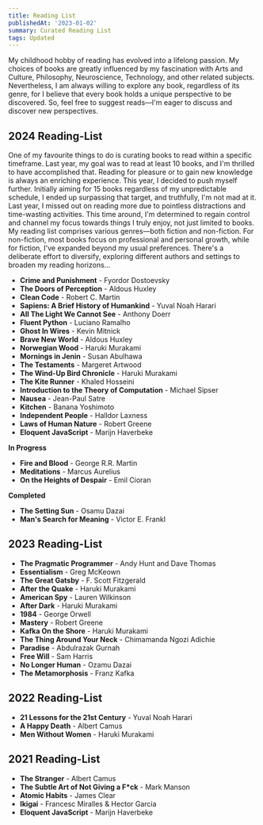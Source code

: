 ```yaml
---
title: Reading List
publishedAt: '2023-01-02'
summary: Curated Reading List
tags: Updated
---
```


My childhood hobby of reading has evolved into a lifelong passion. My choices of books are greatly influenced by my fascination with Arts and Culture, Philosophy, Neuroscience, Technology, and other related subjects. Nevertheless, I am always willing to explore any book, regardless of its genre, for I believe that every book holds a unique perspective to be discovered. So, feel free to suggest reads—I'm eager to discuss and discover new perspectives.

## 2024 Reading-List

One of my favourite things to do is curating books to read within a specific timeframe. Last year, my goal was to read at least 10 books, and I'm thrilled to have accomplished that. Reading for pleasure or to gain new knowledge is always an enriching experience. This year, I decided to push myself further. Initially aiming for 15 books regardless of my unpredictable schedule, I ended up surpassing that target, and truthfully, I'm not mad at it. Last year, I missed out on reading more due to pointless distractions and time-wasting activities. This time around, I'm determined to regain control and channel my focus towards things I truly enjoy, not just limited to books. My reading list comprises various genres—both fiction and non-fiction. For non-fiction, most books focus on professional and personal growth, while for fiction, I've expanded beyond my usual preferences. There's a deliberate effort to diversify, exploring different authors and settings to broaden my reading horizons...

- **Crime and Punishment** - Fyordor Dostoevsky
- **The Doors of Perception** - Aldous Huxley
- **Clean Code** - Robert C. Martin
- **Sapiens: A Brief History of Humankind** - Yuval Noah Harari
- **All The Light We Cannot See** - Anthony Doerr
- **Fluent Python** - Luciano Ramalho
- **Ghost In Wires** - Kevin Mitnick
- **Brave New World** - Aldous Huxley
- **Norwegian Wood** - Haruki Murakami
- **Mornings in Jenin** - Susan Abulhawa
- **The Testaments** - Margeret Artwood
- **The Wind-Up Bird Chronicle** - Haruki Murakami
- **The Kite Runner** - Khaled Hosseini
- **Introduction to the Theory of Computation** - Michael Sipser
- **Nausea** - Jean-Paul Satre
- **Kitchen** - Banana Yoshimoto
- **Independent People** - Halldor Laxness
- **Laws of Human Nature** - Robert Greene
- **Eloquent JavaScript** - Marijn Haverbeke <Badge text="Programming" /> <Badge text="Revisit" /> 


**In Progress**
- **Fire and Blood** - George R.R. Martin <Badge text="Fiction" />
- **Meditations** - Marcus Aurelius <Badge text="Philosophy" />
- **On the Heights of Despair** - Emil Cioran <Badge text="Philosophy" />

**Completed**
- **The Setting Sun** - Osamu Dazai <Badge text="Fiction" />
- **Man's Search for Meaning** - Victor E. Frankl <Badge text="Memoir" />


## 2023 Reading-List

- **The Pragmatic Programmer** - Andy Hunt and Dave Thomas
- **Essentialism** - Greg McKeown
- **The Great Gatsby** - F. Scott Fitzgerald
- **After the Quake** - Haruki Murakami
- **American Spy** - Lauren Wilkinson
- **After Dark** - Haruki Murakami
- **1984** - George Orwell
- **Mastery** - Robert Greene
- **Kafka On the Shore** - Haruki Murakami
- **The Thing Around Your Neck** - Chimamanda Ngozi Adichie
- **Paradise** - Abdulrazak Gurnah
- **Free Will** - Sam Harris
- **No Longer Human** - Ozamu Dazai
- **The Metamorphosis** - Franz Kafka


## 2022 Reading-List

- **21 Lessons for the 21st Century** - Yuval Noah Harari
- **A Happy Death** - Albert Camus
- **Men Without Women** - Haruki Murakami


## 2021 Reading-List

- **The Stranger** - Albert Camus
- **The Subtle Art of Not Giving a F*ck** - Mark Manson
- **Atomic Habits** - James Clear
- **Ikigai** - Francesc Miralles & Hector Garcia
- **Eloquent JavaScript** - Marijn Haverbeke
